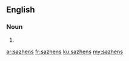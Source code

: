 ==English==

===Noun===
{{head|en|plural}}

# {{plural of|sazhen|lang=en|nocat=1}}

[[ar:sazhens]]
[[fr:sazhens]]
[[ku:sazhens]]
[[my:sazhens]]